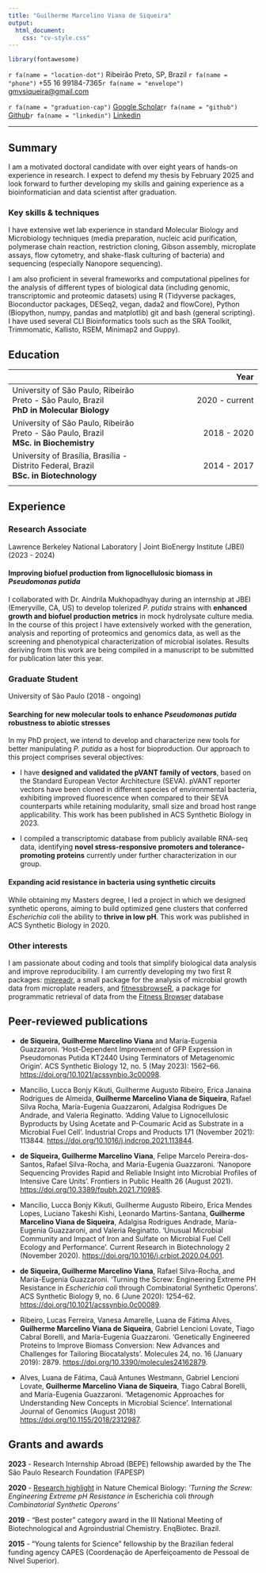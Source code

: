 ```yaml
---
title: "Guilherme Marcelino Viana de Siqueira"
output:
  html_document:
    css: "cv-style.css"
---
```


```r
library(fontawesome)
```

<div class="neat-icons">
<div>
  <span>`r fa(name = "location-dot")` Ribeirão Preto, SP, Brazil</span> <span>`r fa(name = "phone")` +55 16 99184-7365</span><span>`r fa(name = "envelope")` [gmvsiqueira\@gmail.com](mailto:gmvsiqueira@gmail.com){.email}</span>
</div>
<div>
  <span>`r fa(name = "graduation-cap")` [Google Scholar](https://scholar.google.com.br/citations?user=m-KrmPEAAAAJ&hl=en%3EScholar)</span><span>`r fa(name = "github")` [Github](https://github.com/viana-guilherme)</span><span>`r fa(name = "linkedin")` [Linkedin](https://www.linkedin.com/in/guilheviana/) </span>
</div>
</div>

<hr class="pretty-hr">

## Summary

I am a motivated doctoral candidate with over eight years of hands-on experience in research. I expect to defend my thesis by February 2025 and look forward to further developing my skills and gaining experience as a bioinformatician and data scientist after graduation.

### Key skills & techniques

I have extensive wet lab experience in standard Molecular Biology and Microbiology techniques (media preparation, nucleic acid purification, polymerase chain reaction, restriction cloning, Gibson assembly, microplate assays, flow cytometry, and shake-flask culturing of bacteria) and sequencing (especially Nanopore sequencing).

I am also proficient in several frameworks and computational pipelines for the analysis of different types of biological data (including genomic, transcriptomic and proteomic datasets) using R (Tidyverse packages, Bioconductor packages, DESeq2, vegan, dada2 and flowCore), Python (Biopython, numpy, pandas and matplotlib) git and bash (general scripting). I have used several CLI Bioinformatics tools such as the SRA Toolkit, Trimmomatic, Kallisto, RSEM, Minimap2 and Guppy).

## Education

|     |      Year      |
|:--|-:|
| <subtle>University of São Paulo, Ribeirão Preto - São Paulo, Brazil</subtle> <br> **PhD in Molecular Biology** | 2020 - current |
| <subtle>University of São Paulo, Ribeirão Preto - São Paulo, Brazil</subtle> <br> **MSc. in Biochemistry**     |  2018 - 2020   |
| <subtle>University of Brasília, Brasília - Distrito Federal, Brazil</subtle> <br> **BSc. in Biotechnology**    |  2014 - 2017   |
|                                                                                                                |                |
## Experience


### Research Associate

<subtle>Lawrence Berkeley National Laboratory \| Joint BioEnergy Institute (JBEI) (2023 - 2024)</subtle>

#### Improving biofuel production from lignocellulosic biomass in *Pseudomonas putida*

I collaborated with Dr. Aindrila Mukhopadhyay during an internship at JBEI (Emeryville, CA, US) to develop tolerized _P. putida_ strains with **enhanced growth and biofuel production metrics** in mock hydrolysate culture media. In the course of this project I have extensively worked with the generation, analysis and reporting of proteomics and genomics data, as well as the screening and phenotypical characterization of microbial isolates. Results deriving from this work are being compiled in a manuscript to be submitted for publication later this year.

### Graduate Student

<subtle>University of São Paulo (2018 - ongoing)</subtle>

#### Searching for new molecular tools to enhance *Pseudomonas putida* robustness to abiotic stresses

In my PhD project, we intend to develop and characterize new tools for better manipulating *P. putida* as a host for bioproduction. Our approach to this project comprises several objectives:

-   I have **designed and validated the pVANT family of vectors**, based on the Standard European Vector Architecture (SEVA). pVANT reporter vectors have been cloned in different species of environmental bacteria, exhibiting improved fluorescence when compared to their SEVA counterparts while retaining modularity, small size and broad host range applicability. This work has been published in ACS Synthetic Biology in 2023.

-   I compiled a transcriptomic database from publicly available RNA-seq data, identifying **novel stress-responsive promoters and tolerance-promoting proteins** currently under further characterization in our group.

#### Expanding acid resistance in bacteria using synthetic circuits

While obtaining my Masters degree, I led a project in which we designed synthetic operons, aiming to build optimized gene clusters that conferred *Escherichia coli* the ability to **thrive in low pH**. This work was published in ACS Synthetic Biology in 2020.

### Other interests

I am passionate about coding and tools that simplify biological data analysis and improve reproducibility. I am currently developing my two first R packages:  [mipreadr](https://github.com/viana-guilherme/mipreadr), a small package for the analysis of microbial growth data from microplate readers, and [fitnessbrowseR](https://github.com/viana-guilherme/fitnessbrowseR), a package for programmatic retrieval of data from the [Fitness Browser](https://fit.genomics.lbl.gov/cgi-bin/myFrontPage.cgi) database

## Peer-reviewed publications

-   **de Siqueira, Guilherme Marcelino Viana** and María-Eugenia Guazzaroni. 'Host-Dependent Improvement of GFP Expression in Pseudomonas Putida KT2440 Using Terminators of Metagenomic Origin'. ACS Synthetic Biology 12, no. 5 (May 2023): 1562--66. <https://doi.org/10.1021/acssynbio.3c00098>.

-   Mancilio, Lucca Bonjy Kikuti, Guilherme Augusto Ribeiro, Erica Janaina Rodrigues de Almeida, **Guilherme Marcelino Viana de Siqueira**, Rafael Silva Rocha, María-Eugenia Guazzaroni, Adalgisa Rodrigues De Andrade, and Valeria Reginatto. 'Adding Value to Lignocellulosic Byproducts by Using Acetate and P-Coumaric Acid as Substrate in a Microbial Fuel Cell'. Industrial Crops and Products 171 (November 2021): 113844. <https://doi.org/10.1016/j.indcrop.2021.113844>.

-   **de Siqueira, Guilherme Marcelino Viana**, Felipe Marcelo Pereira-dos-Santos, Rafael Silva-Rocha, and Maria-Eugenia Guazzaroni. 'Nanopore Sequencing Provides Rapid and Reliable Insight into Microbial Profiles of Intensive Care Units'. Frontiers in Public Health 26 (August 2021). <https://doi.org/10.3389/fpubh.2021.710985>.

-   Mancílio, Lucca Bonjy Kikuti, Guilherme Augusto Ribeiro, Erica Mendes Lopes, Luciano Takeshi Kishi, Leonardo Martins-Santana, **Guilherme Marcelino Viana de Siqueira**, Adalgisa Rodrigues Andrade, María-Eugenia Guazzaroni, and Valeria Reginatto. 'Unusual Microbial Community and Impact of Iron and Sulfate on Microbial Fuel Cell Ecology and Performance'. Current Research in Biotechnology 2 (November 2020). <https://doi.org/10.1016/j.crbiot.2020.04.001>.

-   **de Siqueira, Guilherme Marcelino Viana**, Rafael Silva-Rocha, and María-Eugenia Guazzaroni. 'Turning the Screw: Engineering Extreme PH Resistance in *Escherichia coli* through Combinatorial Synthetic Operons'. ACS Synthetic Biology 9, no. 6 (June 2020): 1254--62. <https://doi.org/10.1021/acssynbio.0c00089>.

-   Ribeiro, Lucas Ferreira, Vanesa Amarelle, Luana de Fátima Alves, **Guilherme Marcelino Viana de Siqueira**, Gabriel Lencioni Lovate, Tiago Cabral Borelli, and María-Eugenia Guazzaroni. 'Genetically Engineered Proteins to Improve Biomass Conversion: New Advances and Challenges for Tailoring Biocatalysts'. Molecules 24, no. 16 (January 2019): 2879. <https://doi.org/10.3390/molecules24162879>.

-   Alves, Luana de Fátima, Cauã Antunes Westmann, Gabriel Lencioni Lovate, **Guilherme Marcelino Viana de Siqueira**, Tiago Cabral Borelli, and María-Eugenia Guazzaroni. 'Metagenomic Approaches for Understanding New Concepts in Microbial Science'. International Journal of Genomics (August 2018) <https://doi.org/10.1155/2018/2312987>.

## Grants and awards

**2023** - Research Internship Abroad (BEPE) fellowship awarded by the The São Paulo Research Foundation (FAPESP)

**2020** - [Research highlight](https://www.nature.com/articles/s41589-020-0580-3) in Nature Chemical Biology: *'Turning the Screw: Engineering Extreme pH Resistance in* Escherichia coli *through Combinatorial Synthetic Operons'*

**2019** - "Best poster" category award in the III National Meeting of Biotechnological and Agroindustrial Chemistry. EnqBiotec. Brazil.

**2015** - "Young talents for Science" fellowship by the Brazilian federal funding agency CAPES (Coordenação de Aperfeiçoamento de Pessoal de Nível Superior).

